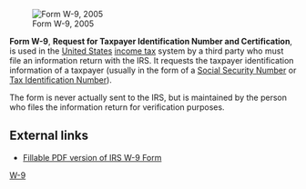 [[Image:Form_W-9,_2005.png|right|thumb|Form W-9, 2005]]

'''Form W-9''', '''Request for Taxpayer Identification Number and Certification''', is used in the [[Taxation in the United States|United States]] [[income tax]] system by a third party who must file an information return with the IRS. It requests the taxpayer identification information of a taxpayer (usually in the form of a [[Social Security Number]] or [[Tax Identification Number]]).

The form is never actually sent to the IRS, but is maintained by the person who files the information return for verification purposes.

==External links==
* [http://www.irs.gov/pub/irs-pdf/fw9.pdf Fillable PDF version of IRS W-9 Form]

[[Category:Internal Revenue Service|W-9]]


{{tax-stub}}
